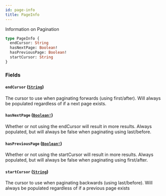 ```yaml
---
id: page-info
title: PageInfo
---
```


Information on Pagination

```graphql
type PageInfo {
  endCursor: String
  hasNextPage: Boolean!
  hasPreviousPage: Boolean!
  startCursor: String
}
```

### Fields

#### `endCursor` ([`String`](/developers/shared-apis/adminidentity-api/graphql/reference/scalars/string))

The cursor to use when paginating forwards (using first/after). Will always be
populated regardless of if a next page exists.

#### `hasNextPage` ([`Boolean!`](/developers/shared-apis/adminidentity-api/graphql/reference/scalars/boolean))

Whether or not using the endCursor will result in more results. Always
populated, but will always be false when paginating using last/before.

#### `hasPreviousPage` ([`Boolean!`](/developers/shared-apis/adminidentity-api/graphql/reference/scalars/boolean))

Whether or not using the startCursor will result in more results. Always
populated, but will always be false when paginating using first/after.

#### `startCursor` ([`String`](/developers/shared-apis/adminidentity-api/graphql/reference/scalars/string))

The cursor to use when paginating backwards (using last/before). Will always
be populated regardless of if a previous page exists
